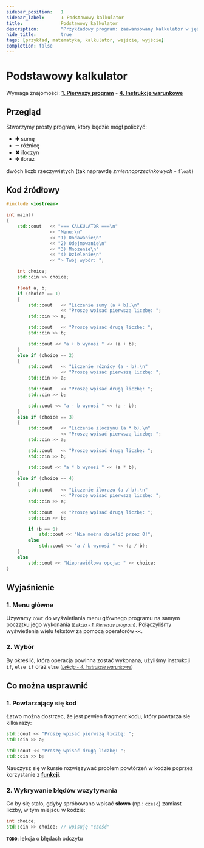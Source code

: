 ```yaml
---
sidebar_position:	1
sidebar_label:		➕ Podstawowy kalkulator
title:				Podstawowy kalkulator
description:		"Przykładowy program: zaawansowany kalkulator w języku C++"
hide_title:			true
tags: [przykład, matematyka, kalkulator, wejście, wyjście]
completion: false
---
```



# Podstawowy kalkulator

Wymaga znajomości: [**1. Pierwszy program**](../../first-program) - [**4. Instrukcje warunkowe**](../../conditions)

## Przegląd

Stworzymy prosty program, który będzie mógł policzyć:

- ➕ sumę
- ➖ różnicę
- ✖ iloczyn
- ➗ iloraz

dwóch liczb rzeczywistych (tak naprawdę *zmiennoprzecinkowych* - `float`)

## Kod źródłowy

```cpp
#include <iostream>

int main()
{
	std::cout	<< "=== KALKULATOR ===\n"
				<< "Menu:\n"
				<< "1) Dodawanie\n"
				<< "2) Odejmowanie\n"
				<< "3) Mnożenie\n"
				<< "4) Dzielenie\n"
				<< "> Twój wybór: ";

	int choice;
	std::cin >> choice;

	float a, b;
	if (choice == 1)
	{
		std::cout	<< "Liczenie sumy (a + b).\n"
					<< "Proszę wpisać pierwszą liczbę: ";
		std::cin >> a;

		std::cout	<< "Proszę wpisać drugą liczbę: ";
		std::cin >> b;

		std::cout << "a + b wynosi " << (a + b);
	}
	else if (choice == 2)
	{
		std::cout	<< "Liczenie różnicy (a - b).\n"
					<< "Proszę wpisać pierwszą liczbę: ";
		std::cin >> a;

		std::cout	<< "Proszę wpisać drugą liczbę: ";
		std::cin >> b;

		std::cout << "a - b wynosi " << (a - b);
	}
	else if (choice == 3)
	{
		std::cout	<< "Liczenie iloczynu (a * b).\n"
					<< "Proszę wpisać pierwszą liczbę: ";
		std::cin >> a;

		std::cout	<< "Proszę wpisać drugą liczbę: ";
		std::cin >> b;

		std::cout << "a * b wynosi " << (a * b);
	}
	else if (choice == 4)
	{
		std::cout	<< "Liczenie ilorazu (a / b).\n"
					<< "Proszę wpisać pierwszą liczbę: ";
		std::cin >> a;

		std::cout	<< "Proszę wpisać drugą liczbę: ";
		std::cin >> b;

		if (b == 0)
			std::cout << "Nie można dzielić przez 0!";
		else
			std::cout << "a / b wynosi " << (a / b);
	}
	else
		std::cout << "Nieprawidłowa opcja: " << choice;
}
```

## Wyjaśnienie

<ImproveSection />

### 1. Menu główne

Używamy `cout` do wyświetlania menu głównego programu na samym początku jego
wykonania <small>([*Lekcja - 1. Pierwszy program*](../../first-program))</small>.
Połączyliśmy wyświetlenia wielu tekstów za pomocą operatorów `<<`.

### 2. Wybór

By określić, która operacja powinna zostać wykonana, użyliśmy instrukcji `if`, `else if`
oraz `else` <small>([*Lekcja - 4. Instrukcje warunkowe*](../../conditions))</small>

## Co można usprawnić

### 1. Powtarzający się kod

Łatwo można dostrzec, że jest pewien fragment kodu, który
powtarza się kilka razy:

```cpp title="⚠ Powtarzający się kod"
std::cout << "Proszę wpisać pierwszą liczbę: ";
std::cin >> a;

std::cout << "Proszę wpisać drugą liczbę: ";
std::cin >> b;
```

Nauczysz się w kursie rozwiązywać problem powtórzeń w kodzie
poprzez korzystanie z [**funkcji**](../../functions).

### 2. Wykrywanie błędów wczytywania

Co by się stało, gdyby spróbowano wpisać **słowo**
(np.: `cześć`) zamiast liczby, w tym miejscu w kodzie:

```cpp title="🤔 Czy to zadziała?"
int choice;
std::cin >> choice; // wpisuję "cześć"
```

**`TODO`**: lekcja o błędach odczytu